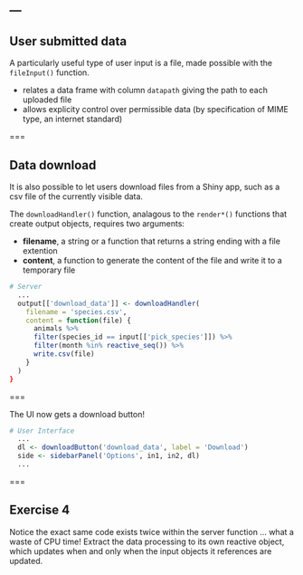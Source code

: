 ---
---

## User submitted data

A particularly useful type of user input is a file, made possible with the `fileInput()` function.

- relates a data frame with column `datapath` giving the path to each uploaded file
- allows explicity control over permissible data (by specification of MIME type, an internet standard)

===

## Data download

It is also possible to let users download files from a Shiny app, such as a csv file of the currently visible data.

The `downloadHandler()` function, analagous to the `render*()` functions that create output objects, requires two arguments:

- **filename**, a string or a function that returns a string ending with a file extention
- **content**, a function to generate the content of the file and write it to a temporary file

```r
# Server
  ...
  output[['download_data']] <- downloadHandler(
    filename = 'species.csv',
    content = function(file) {
      animals %>%
      filter(species_id == input[['pick_species']]) %>%
      filter(month %in% reactive_seq()) %>%
      write.csv(file)
    }
  )
}
```

===

The UI now gets a download button!

```r
# User Interface
  ...
  dl <- downloadButton('download_data', label = 'Download')
  side <- sidebarPanel('Options', in1, in2, dl)
  ...
```

===

## Exercise 4

Notice the exact same code exists twice within the server function ... what a waste of CPU time! Extract the data processing to its own reactive object, which updates when and only when the input objects it references are updated.
